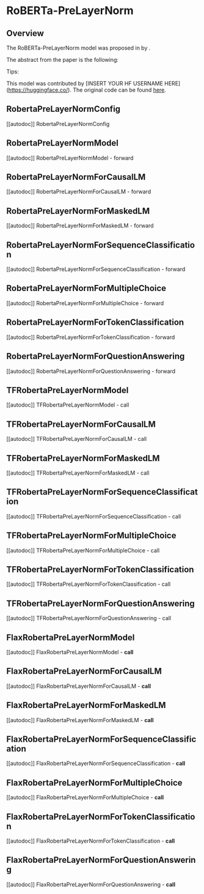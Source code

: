<!--Copyright 2022 The HuggingFace Team. All rights reserved.

Licensed under the Apache License, Version 2.0 (the "License"); you may not use this file except in compliance with
the License. You may obtain a copy of the License at

http://www.apache.org/licenses/LICENSE-2.0

Unless required by applicable law or agreed to in writing, software distributed under the License is distributed on
an "AS IS" BASIS, WITHOUT WARRANTIES OR CONDITIONS OF ANY KIND, either express or implied. See the License for the
specific language governing permissions and limitations under the License.
-->

# RoBERTa-PreLayerNorm

## Overview

The RoBERTa-PreLayerNorm model was proposed in [<INSERT PAPER NAME HERE>](<INSERT PAPER LINK HERE>) by <INSERT AUTHORS HERE>.
<INSERT SHORT SUMMARY HERE>

The abstract from the paper is the following:

*<INSERT PAPER ABSTRACT HERE>*

Tips:

<INSERT TIPS ABOUT MODEL HERE>

This model was contributed by [INSERT YOUR HF USERNAME HERE](https://huggingface.co/<INSERT YOUR HF USERNAME HERE>).
The original code can be found [here](<INSERT LINK TO GITHUB REPO HERE>).


## RobertaPreLayerNormConfig

[[autodoc]] RobertaPreLayerNormConfig

## RobertaPreLayerNormModel

[[autodoc]] RobertaPreLayerNormModel
    - forward

## RobertaPreLayerNormForCausalLM

[[autodoc]] RobertaPreLayerNormForCausalLM
    - forward

## RobertaPreLayerNormForMaskedLM

[[autodoc]] RobertaPreLayerNormForMaskedLM
    - forward

## RobertaPreLayerNormForSequenceClassification

[[autodoc]] RobertaPreLayerNormForSequenceClassification
    - forward

## RobertaPreLayerNormForMultipleChoice

[[autodoc]] RobertaPreLayerNormForMultipleChoice
    - forward

## RobertaPreLayerNormForTokenClassification

[[autodoc]] RobertaPreLayerNormForTokenClassification
    - forward

## RobertaPreLayerNormForQuestionAnswering

[[autodoc]] RobertaPreLayerNormForQuestionAnswering
    - forward

## TFRobertaPreLayerNormModel

[[autodoc]] TFRobertaPreLayerNormModel
    - call

## TFRobertaPreLayerNormForCausalLM

[[autodoc]] TFRobertaPreLayerNormForCausalLM
    - call

## TFRobertaPreLayerNormForMaskedLM

[[autodoc]] TFRobertaPreLayerNormForMaskedLM
    - call

## TFRobertaPreLayerNormForSequenceClassification

[[autodoc]] TFRobertaPreLayerNormForSequenceClassification
    - call

## TFRobertaPreLayerNormForMultipleChoice

[[autodoc]] TFRobertaPreLayerNormForMultipleChoice
    - call

## TFRobertaPreLayerNormForTokenClassification

[[autodoc]] TFRobertaPreLayerNormForTokenClassification
    - call

## TFRobertaPreLayerNormForQuestionAnswering

[[autodoc]] TFRobertaPreLayerNormForQuestionAnswering
    - call

## FlaxRobertaPreLayerNormModel

[[autodoc]] FlaxRobertaPreLayerNormModel
    - __call__

## FlaxRobertaPreLayerNormForCausalLM

[[autodoc]] FlaxRobertaPreLayerNormForCausalLM
    - __call__

## FlaxRobertaPreLayerNormForMaskedLM

[[autodoc]] FlaxRobertaPreLayerNormForMaskedLM
    - __call__

## FlaxRobertaPreLayerNormForSequenceClassification

[[autodoc]] FlaxRobertaPreLayerNormForSequenceClassification
    - __call__

## FlaxRobertaPreLayerNormForMultipleChoice

[[autodoc]] FlaxRobertaPreLayerNormForMultipleChoice
    - __call__

## FlaxRobertaPreLayerNormForTokenClassification

[[autodoc]] FlaxRobertaPreLayerNormForTokenClassification
    - __call__

## FlaxRobertaPreLayerNormForQuestionAnswering

[[autodoc]] FlaxRobertaPreLayerNormForQuestionAnswering
    - __call__
